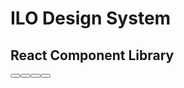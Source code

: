 
<Meta title="Introduction" />

# ILO Design System

## React Component Library

<div style={{ padding: "1rem 0 0" }}>
  <Button
    label="Get started"
    type="secondary"
    url="/?path=/docs/getting-started--overview"
    style={{ marginRight: "20px" }}
  />
  <Button
    label="Design Docs"
    type="secondary"
    url="https://brand.ilo.org"
    style={{ marginRight: "20px" }}
  />
  <Button
    label="Follow on Github"
    type="secondary"
    url="https://github.com/international-labour-organization/designsystem"
    style={{ marginRight: "20px" }}
  />
  <Button
    label="ILO Design System for Twig"
    type="secondary"
    url="https://twig.ui.ilo.org"
  />
</div>
